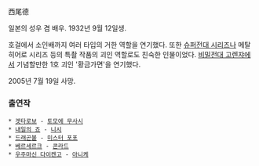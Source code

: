 西尾德

일본의 성우 겸 배우. 1932년 9월 12일생.

호걸에서 소인배까지 여러 타입의 거한 역할을 연기했다. 또한 [[슈퍼전대 시리즈]]나 메탈 히어로 시리즈 등의 특촬 작품의 괴인 역할로도 친숙한 인물이었다. [[비밀전대 고렌쟈]]에서 기념할만한 1호 괴인 '황금가면'을 연기했다.

2005년 7월 19일 사망.

=== 출연작 ===
 * [[겟타로보]] - [[토모에 무사시]]
 * [[내일의 죠]] - [[니시]]
 * [[드래곤볼]] - [[미스터 포포]]
 * [[베르세르크]] - [[콘라드]]
 * [[우주마신 다이켄고]] - [[우주마신 다이켄고/등장인물#s-1|아니케]]

